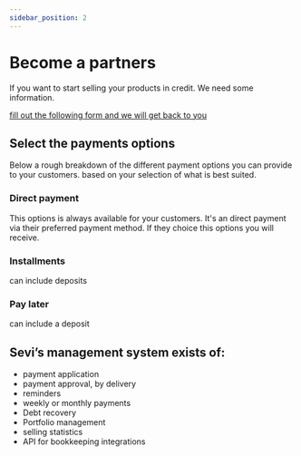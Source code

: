 ```yaml
---
sidebar_position: 2
---
```


# Become a partners

If you want to start selling your products in credit. We need some information.

[fill out the following form and we will get back to you](https://docs.google.com/forms/d/1mUztnf8nKTFpK0t-ZOGYM4WG9tqK_jGTbZij1aRGUyE/edit)

 
## Select the payments options
Below a rough breakdown of the different payment options you can provide to your customers. based on your selection of what is best suited.


### Direct payment
This options is always available for your customers. It's an direct payment via their preferred payment method. If they choice this options you will receive.


### Installments

can include deposits


### Pay later

can include a deposit


## Sevi’s management system exists of: 

- payment application
- payment approval, by delivery
- reminders
- weekly or monthly payments
- Debt recovery
- Portfolio management
- selling statistics
- API for bookkeeping integrations

